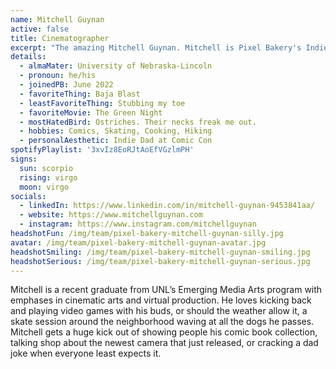 ```yaml
---
name: Mitchell Guynan
active: false
title: Cinematographer
excerpt: "The amazing Mitchell Guynan. Mitchell is Pixel Bakery's Indie Dad at Comic Con Cinematographer. He hates stubbing his toe."
details:
  - almaMater: University of Nebraska-Lincoln
  - pronoun: he/his
  - joinedPB: June 2022
  - favoriteThing: Baja Blast
  - leastFavoriteThing: Stubbing my toe
  - favoriteMovie: The Green Night
  - mostHatedBird: Ostriches. Their necks freak me out.
  - hobbies: Comics, Skating, Cooking, Hiking
  - personalAesthetic: Indie Dad at Comic Con
spotifyPlaylist: '3xvIz8EoRJtAoEfVGzlmPH'
signs:
  sun: scorpio
  rising: virgo
  moon: virgo
socials:
  - linkedIn: https://www.linkedin.com/in/mitchell-guynan-9453841aa/
  - website: https://www.mitchellguynan.com
  - instagram: https://www.instagram.com/mitchellguynan
headshotFun: /img/team/pixel-bakery-mitchell-guynan-silly.jpg
avatar: /img/team/pixel-bakery-mitchell-guynan-avatar.jpg
headshotSmiling: /img/team/pixel-bakery-mitchell-guynan-smiling.jpg
headshotSerious: /img/team/pixel-bakery-mitchell-guynan-serious.jpg
---
```


Mitchell is a recent graduate from UNL’s Emerging Media Arts program with emphases in cinematic arts and virtual production. He loves kicking back and playing video games with his buds, or should the weather allow it, a skate session around the neighborhood waving at all the dogs he passes. Mitchell gets a huge kick out of showing people his comic book collection, talking shop about the newest camera that just released, or cracking a dad joke when everyone least expects it.